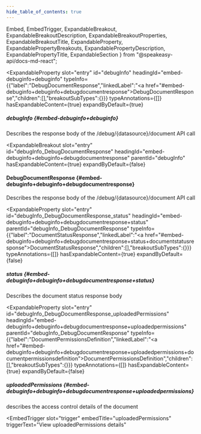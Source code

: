 ```yaml
---
hide_table_of_contents: true
---
```

  Embed,
  EmbedTrigger,
  ExpandableBreakout,
  ExpandableBreakoutDescription,
  ExpandableBreakoutProperties,
  ExpandableBreakoutTitle,
  ExpandableProperty,
  ExpandablePropertyBreakouts,
  ExpandablePropertyDescription,
  ExpandablePropertyTitle,
  ExpandableSection
} from "@speakeasy-api/docs-md-react";

<ExpandableSection>

<ExpandableProperty
  slot="entry"
  id="debugInfo"
  headingId="embed-debuginfo+debuginfo"
  typeInfo={{"label":"DebugDocumentResponse","linkedLabel":"<a href=\"#embed-debuginfo+debuginfo+debugdocumentresponse\">DebugDocumentResponse</a>","children":[],"breakoutSubTypes":{}}}
  typeAnnotations={[]}
  hasExpandableContent={true}
  expandByDefault={true}
>

<ExpandablePropertyTitle slot="title">

##### debugInfo \{#embed-debuginfo+debuginfo\}

</ExpandablePropertyTitle>

<ExpandablePropertyDescription slot="description">

Describes the response body of the /debug/\{datasource\}/document API call

</ExpandablePropertyDescription>

<ExpandablePropertyBreakouts slot="breakouts">

<ExpandableBreakout
  slot="entry"
  id="debugInfo_DebugDocumentResponse"
  headingId="embed-debuginfo+debuginfo+debugdocumentresponse"
  parentId="debugInfo"
  hasExpandableContent={true}
  expandByDefault={false}
>

<ExpandableBreakoutTitle slot="title">

#### DebugDocumentResponse \{#embed-debuginfo+debuginfo+debugdocumentresponse\}

</ExpandableBreakoutTitle>

<ExpandableBreakoutDescription slot="description">

Describes the response body of the /debug/\{datasource\}/document API call

</ExpandableBreakoutDescription>

<ExpandableBreakoutProperties slot="properties">

<ExpandableProperty
  slot="entry"
  id="debugInfo_DebugDocumentResponse_status"
  headingId="embed-debuginfo+debuginfo+debugdocumentresponse+status"
  parentId="debugInfo_DebugDocumentResponse"
  typeInfo={{"label":"DocumentStatusResponse","linkedLabel":"<a href=\"#embed-debuginfo+debuginfo+debugdocumentresponse+status+documentstatusresponse\">DocumentStatusResponse</a>","children":[],"breakoutSubTypes":{}}}
  typeAnnotations={[]}
  hasExpandableContent={true}
  expandByDefault={false}
>

<ExpandablePropertyTitle slot="title">

##### status \{#embed-debuginfo+debuginfo+debugdocumentresponse+status\}

</ExpandablePropertyTitle>

<ExpandablePropertyDescription slot="description">

Describes the document status response body

</ExpandablePropertyDescription>

<Embed slot="embed">

<EmbedTrigger slot="trigger" embedTitle="status" triggerText="View status details">

<Embedstatus />

</EmbedTrigger>

</Embed>

</ExpandableProperty>

<ExpandableProperty
  slot="entry"
  id="debugInfo_DebugDocumentResponse_uploadedPermissions"
  headingId="embed-debuginfo+debuginfo+debugdocumentresponse+uploadedpermissions"
  parentId="debugInfo_DebugDocumentResponse"
  typeInfo={{"label":"DocumentPermissionsDefinition","linkedLabel":"<a href=\"#embed-debuginfo+debuginfo+debugdocumentresponse+uploadedpermissions+documentpermissionsdefinition\">DocumentPermissionsDefinition</a>","children":[],"breakoutSubTypes":{}}}
  typeAnnotations={[]}
  hasExpandableContent={true}
  expandByDefault={false}
>

<ExpandablePropertyTitle slot="title">

##### uploadedPermissions \{#embed-debuginfo+debuginfo+debugdocumentresponse+uploadedpermissions\}

</ExpandablePropertyTitle>

<ExpandablePropertyDescription slot="description">

describes the access control details of the document

</ExpandablePropertyDescription>

<Embed slot="embed">

<EmbedTrigger
  slot="trigger"
  embedTitle="uploadedPermissions"
  triggerText="View uploadedPermissions details"
>

<Embeduploadedpermissions />

</EmbedTrigger>

</Embed>

</ExpandableProperty>

</ExpandableBreakoutProperties>

</ExpandableBreakout>

</ExpandablePropertyBreakouts>

</ExpandableProperty>

</ExpandableSection>